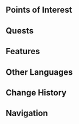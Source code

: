 {{Location Infobox
|image        = <gallery>
Capitolium.png|In-Game
Capitolium Map.png|Map
</gallery>
|type         = Subarea
|map_level    = Capitolium
|area         = Sea of Bygone Eras
|region       = Fontaine
|map          = Sea of Bygone Eras
}}
{{Location Intro|description=<p>{{If Self|Capitolium|It|Capitolium}} is the inner city of [[Remuria]]'s capital. To access it, one must first enter the [[Initium Iani]] in the outer city, [[Machimos]], then travel through the [[Passage of Ianus]].<ref name="Last">{{Ref/Quest|The Last Day of Remuria}}</ref></p>}}

==Points of Interest==
{{Locations by Category Table|type=Points of Interest}}

==Quests==
{{Quests by Category List|Capitolium Quests|heo=1}}

==Features==
<!--
===Domains===
{{Domains by Category Gallery}}

===Exploration===

===Enemies===
====Normal Bosses====
* {{Enemy|}}

====Elite Enemies====
* {{Enemy|}}

====Common Enemies====
* {{Enemy|}}

===Local Specialties===
* {{Item|}}

===Interactables===

==Puzzles==
===Puzzle Name===

==NPCs==
*

===Vendors===
*
--><!--
==Descriptions==
{{Description|}}
--><!--
==Soundtracks==
{{Soundtracks by Category Table|type=location}}
--><!--
==Lore==

==Gallery==
<gallery>

</gallery>

==Video Guides==
{{EVT
|video   = 
|caption = 
}}
-->
==Other Languages==
{{Other Languages
|en       = Clivus Capitolinus
|en_lang  = la
|en_tl    = {{w|Capitoline Hill}}
|zhs      = 卡皮托林山
|zhs_rm   = Kǎpítuōlín-shān
|zht      = 卡皮托林山
|zht_rm   = Kǎpítuōlín-shān
|zh_tl    = Capitoline Hill
|ja       = カピトリヌス{{Rubi|山|さん}}
|ja_rm    = Kapitorinusu-san
|ja_tl    = Capitolinus Hill
|ko       = 카피톨리누스-산
|ko_tl    = Capitolinus Hill
|es       = Colina Capitolina
|es_tl    = Capitonline Hill
|fr       = Clivus capitolinus
|ru       = Капитолийский холм
|ru_tl    = Capitoline Hill
|th       = Clivus Capitolinus
|vi       = Đồi Capitolinus
|vi_tl    = Capitolinus Hill
|de       = Clivus Capitolinus
|id       = Clivus Capitolinus
|pt       = Monte Capitoline
|pt_tl    = Mount Capitoline
|tr       = Capitol Tepesi
|tr_tl    = Capitol Hill
|it       = Clivus Capitolinus
}}

==Change History==
{{Change History|4.6}}

==Navigation==
{{Area Navbox|Fontaine}}